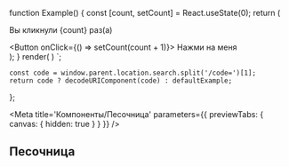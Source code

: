 

function Example() {
    const [count, setCount] = React.useState(0);
    return (
        <div>
            <p>Вы кликнули {count} раз(а)</p>
            <Button onClick={() => setCount(count + 1)}>
                Нажми на меня
            </Button>
        </div>
    );
}
render(
    <Example />
)
`;

    const code = window.parent.location.search.split('/code=')[1];
    return code ? decodeURIComponent(code) : defaultExample;
};

<Meta
    title='Компоненты/Песочница'
    parameters={{
        previewTabs: { canvas: { hidden: true } }
    }}
/>

## Песочница

<Example expanded={true} live={true} code={getCode()} language="jsx" />
